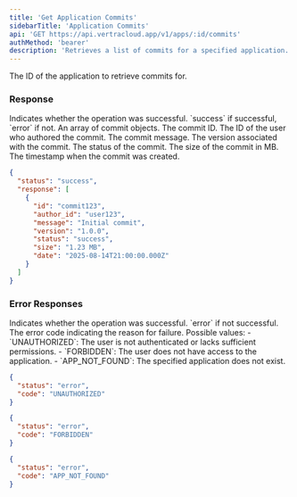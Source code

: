 ```yaml
---
title: 'Get Application Commits'
sidebarTitle: 'Application Commits'
api: 'GET https://api.vertracloud.app/v1/apps/:id/commits'
authMethod: 'bearer'
description: 'Retrieves a list of commits for a specified application.'
---
```


<ParamField path="id" type="string">
  The ID of the application to retrieve commits for.
</ParamField>

### Response

<ResponseField name="status" type="string">
  Indicates whether the operation was successful. `success` if successful, `error` if not.
</ResponseField>

<ResponseField name="response" type="array">
  An array of commit objects.

  <Expandable title="Toggle object">

  <ResponseField name="id" type="string">
    The commit ID.
  </ResponseField>

  <ResponseField name="author_id" type="string">
    The ID of the user who authored the commit.
  </ResponseField>

  <ResponseField name="message" type="string">
    The commit message.
  </ResponseField>

  <ResponseField name="version" type="string">
    The version associated with the commit.
  </ResponseField>

  <ResponseField name="status" type="string">
    The status of the commit.
  </ResponseField>

  <ResponseField name="size" type="string">
    The size of the commit in MB.
  </ResponseField>

  <ResponseField name="date" type="string">
    The timestamp when the commit was created.
  </ResponseField>

  </Expandable>
</ResponseField>

<ResponseExample>

```json Response
{
  "status": "success",
  "response": [
    {
      "id": "commit123",
      "author_id": "user123",
      "message": "Initial commit",
      "version": "1.0.0",
      "status": "success",
      "size": "1.23 MB",
      "date": "2025-08-14T21:00:00.000Z"
    }
  ]
}
```

</ResponseExample>

### Error Responses

<ResponseField name="status" type="string">
  Indicates whether the operation was successful. `error` if not successful.
</ResponseField>

<ResponseField name="code" type="string">
  The error code indicating the reason for failure. Possible values:
  - `UNAUTHORIZED`: The user is not authenticated or lacks sufficient permissions.
  - `FORBIDDEN`: The user does not have access to the application.
  - `APP_NOT_FOUND`: The specified application does not exist.
</ResponseField>

<ResponseExample>

```json Error Response (401)
{
  "status": "error",
  "code": "UNAUTHORIZED"
}
```

```json Error Response (403)
{
  "status": "error",
  "code": "FORBIDDEN"
}
```

```json Error Response (404)
{
  "status": "error",
  "code": "APP_NOT_FOUND"
}
```

</ResponseExample>